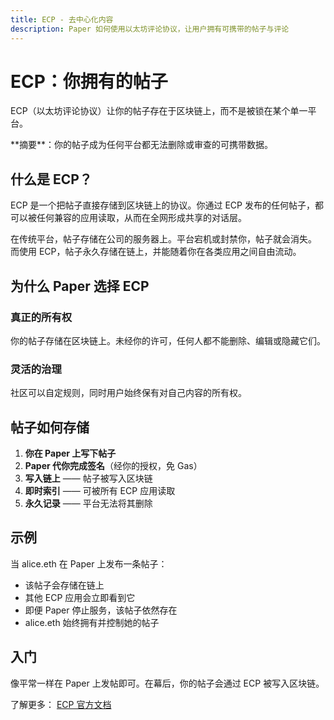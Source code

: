 ```yaml
---
title: ECP - 去中心化内容
description: Paper 如何使用以太坊评论协议，让用户拥有可携带的帖子与评论
---
```



# ECP：你拥有的帖子

ECP（以太坊评论协议）让你的帖子存在于区块链上，而不是被锁在某个单一平台。

<Callout type="info">
**摘要**：你的帖子成为任何平台都无法删除或审查的可携带数据。
</Callout>

## 什么是 ECP？

ECP 是一个把帖子直接存储到区块链上的协议。你通过 ECP 发布的任何帖子，都可以被任何兼容的应用读取，从而在全网形成共享的对话层。

在传统平台，帖子存储在公司的服务器上。平台宕机或封禁你，帖子就会消失。  
而使用 ECP，帖子永久存储在链上，并能随着你在各类应用之间自由流动。

## 为什么 Paper 选择 ECP

### 真正的所有权
你的帖子存储在区块链上。未经你的许可，任何人都不能删除、编辑或隐藏它们。

### 灵活的治理
社区可以自定规则，同时用户始终保有对自己内容的所有权。

## 帖子如何存储

1. **你在 Paper 上写下帖子**
2. **Paper 代你完成签名**（经你的授权，免 Gas）
3. **写入链上** —— 帖子被写入区块链
4. **即时索引** —— 可被所有 ECP 应用读取
5. **永久记录** —— 平台无法将其删除

## 示例

当 alice.eth 在 Paper 上发布一条帖子：
- 该帖子会存储在链上
- 其他 ECP 应用会立即看到它
- 即便 Paper 停止服务，该帖子依然存在
- alice.eth 始终拥有并控制她的帖子

## 入门

像平常一样在 Paper 上发帖即可。在幕后，你的帖子会通过 ECP 被写入区块链。

了解更多： [ECP 官方文档](https://docs.ethcomments.xyz/)
